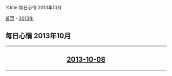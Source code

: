 %title 每日心情 2013年10月

[[../../../index|首页]] - [[../index|2013年]]
==每日心情 2013年10月==
----
<center>
<h2>
[[2013-10-08|2013-10-08]]
</h2>
</center>
----

